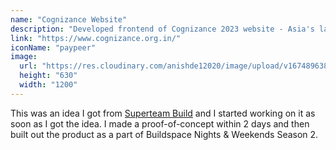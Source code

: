 ```yaml
---
name: "Cognizance Website"
description: "Developed frontend of Cognizance 2023 website - Asia's largest technical fest."
link: "https://www.cognizance.org.in/"
iconName: "paypeer"
image:
  url: "https://res.cloudinary.com/anishde12020/image/upload/v1674896384/PayPeer/og_flw7qm.png"
  height: "630"
  width: "1200"
---
```


This was an idea I got from [Superteam Build](https://build.superteam.fun) and I started working on it as soon as I got the idea. I made a proof-of-concept within 2 days and then built out the product as a part of Buildspace Nights & Weekends Season 2.
